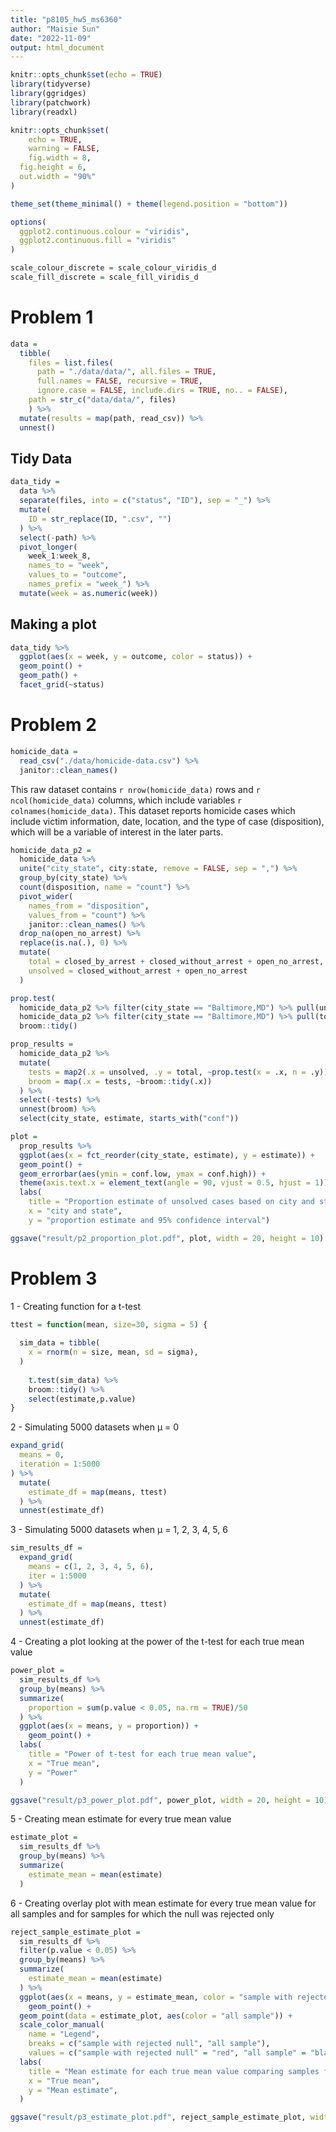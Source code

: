 ```yaml
---
title: "p8105_hw5_ms6360"
author: "Maisie Sun"
date: "2022-11-09"
output: html_document
---
```


```r
knitr::opts_chunk$set(echo = TRUE)
library(tidyverse)
library(ggridges)
library(patchwork)
library(readxl)

knitr::opts_chunk$set(
	echo = TRUE,
	warning = FALSE,
	fig.width = 8, 
  fig.height = 6,
  out.width = "90%"
)

theme_set(theme_minimal() + theme(legend.position = "bottom"))

options(
  ggplot2.continuous.colour = "viridis",
  ggplot2.continuous.fill = "viridis"
)

scale_colour_discrete = scale_colour_viridis_d
scale_fill_discrete = scale_fill_viridis_d
```

# Problem 1

```r
data = 
  tibble(
    files = list.files(
      path = "./data/data/", all.files = TRUE,
      full.names = FALSE, recursive = TRUE,
      ignore.case = FALSE, include.dirs = TRUE, no.. = FALSE),
    path = str_c("data/data/", files)
    ) %>%
  mutate(results = map(path, read_csv)) %>% 
  unnest()

```

## Tidy Data

```r
data_tidy = 
  data %>%
  separate(files, into = c("status", "ID"), sep = "_") %>%
  mutate(
    ID = str_replace(ID, ".csv", "") 
  ) %>%
  select(-path) %>%
  pivot_longer(
    week_1:week_8,
    names_to = "week",
    values_to = "outcome",
    names_prefix = "week_") %>%
  mutate(week = as.numeric(week))
```

## Making a plot

```r
data_tidy %>% 
  ggplot(aes(x = week, y = outcome, color = status)) + 
  geom_point() + 
  geom_path() + 
  facet_grid(~status)
```

# Problem 2

```r
homicide_data = 
  read_csv("./data/homicide-data.csv") %>%
  janitor::clean_names()
```

This raw dataset contains `r nrow(homicide_data)` rows and `r ncol(homicide_data)` columns, which include variables `r colnames(homicide_data)`. This dataset reports homicide cases which include victim information, date, location, and the type of case (disposition), which will be a variable of interest in the later parts. 

```r
homicide_data_p2 = 
  homicide_data %>%
  unite("city_state", city:state, remove = FALSE, sep = ",") %>%
  group_by(city_state) %>%
  count(disposition, name = "count") %>%
  pivot_wider(
    names_from = "disposition", 
    values_from = "count") %>%
    janitor::clean_names() %>%
  drop_na(open_no_arrest) %>%
  replace(is.na(.), 0) %>%
  mutate(
    total = closed_by_arrest + closed_without_arrest + open_no_arrest,
    unsolved = closed_without_arrest + open_no_arrest
  )
```

```r
prop.test(
  homicide_data_p2 %>% filter(city_state == "Baltimore,MD") %>% pull(unsolved),
  homicide_data_p2 %>% filter(city_state == "Baltimore,MD") %>% pull(total)) %>% 
  broom::tidy()
```

```r
prop_results = 
  homicide_data_p2 %>% 
  mutate(
    tests = map2(.x = unsolved, .y = total, ~prop.test(x = .x, n = .y)),
    broom = map(.x = tests, ~broom::tidy(.x))
  ) %>% 
  select(-tests) %>% 
  unnest(broom) %>% 
  select(city_state, estimate, starts_with("conf"))
```

```r
plot = 
  prop_results %>% 
  ggplot(aes(x = fct_reorder(city_state, estimate), y = estimate)) +
  geom_point() + 
  geom_errorbar(aes(ymin = conf.low, ymax = conf.high)) + 
  theme(axis.text.x = element_text(angle = 90, vjust = 0.5, hjust = 1)) + 
  labs(
    title = "Proportion estimate of unsolved cases based on city and states ordered basd on estimates",
    x = "city and state",
    y = "proportion estimate and 95% confidence interval")

ggsave("result/p2_proportion_plot.pdf", plot, width = 20, height = 10)
```

# Problem 3

1 - Creating function for a t-test

```r
ttest = function(mean, size=30, sigma = 5) {
  
  sim_data = tibble(
    x = rnorm(n = size, mean, sd = sigma),
  )
  
    t.test(sim_data) %>%
    broom::tidy() %>%
    select(estimate,p.value)
}
```

2 - Simulating 5000 datasets when μ = 0

```r
expand_grid(
  means = 0,
  iteration = 1:5000
) %>%
  mutate(
    estimate_df = map(means, ttest)
  ) %>%
  unnest(estimate_df)
```

3 - Simulating 5000 datasets when μ = 1, 2, 3, 4, 5, 6

```r
sim_results_df = 
  expand_grid(
    means = c(1, 2, 3, 4, 5, 6),
    iter = 1:5000
  ) %>% 
  mutate(
    estimate_df = map(means, ttest)
  ) %>%
  unnest(estimate_df)
```

4 - Creating a plot looking at the power of the t-test for each true mean value

```r
power_plot = 
  sim_results_df %>%
  group_by(means) %>%
  summarize(
    proportion = sum(p.value < 0.05, na.rm = TRUE)/50
  ) %>%
  ggplot(aes(x = means, y = proportion)) + 
    geom_point() + 
  labs(
    title = "Power of t-test for each true mean value",
    x = "True mean",
    y = "Power"
  )

ggsave("result/p3_power_plot.pdf", power_plot, width = 20, height = 10)

```

5 - Creating mean estimate for every true mean value

```r
estimate_plot = 
  sim_results_df %>%
  group_by(means) %>%
  summarize(
    estimate_mean = mean(estimate)
  )
```

6 - Creating overlay plot with mean estimate for every true mean value for all samples and for samples for which the null was rejected only

```r
reject_sample_estimate_plot = 
  sim_results_df %>%
  filter(p.value < 0.05) %>%
  group_by(means) %>%
  summarize(
    estimate_mean = mean(estimate)
  ) %>%
  ggplot(aes(x = means, y = estimate_mean, color = "sample with rejected null")) + 
    geom_point() + 
  geom_point(data = estimate_plot, aes(color = "all sample")) +
  scale_color_manual(
    name = "Legend",
    breaks = c("sample with rejected null", "all sample"),
    values = c("sample with rejected null" = "red", "all sample" = "black")) +
  labs(
    title = "Mean estimate for each true mean value comparing samples for which the null was rejected and for all samples",
    x = "True mean",
    y = "Mean estimate",
  )

ggsave("result/p3_estimate_plot.pdf", reject_sample_estimate_plot, width = 20, height = 10)
```


